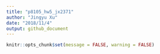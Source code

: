 ```yaml
---
title: "p8105_hw5_jx2371"
author: "Jingyu Xu"
date: "2018/11/4"
output: github_document
---
```

```r
knitr::opts_chunk$set(message = FALSE, warning = FALSE)
```



